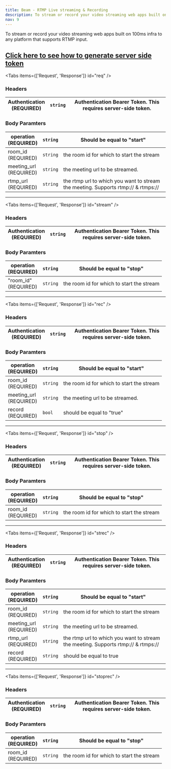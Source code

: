```yaml
---
title: Beam - RTMP Live streaming & Recording
description: To stream or record your video streaming web apps built on 100ms infra to any platform that supports RTMP input.
nav: 9
---
```


To stream or record your video streaming web apps built on 100ms infra to any platform that supports RTMP input.

[Click here to see how to generate server side token](/v2/server-side/Generate-server-side-token)
---

<PostRequest
    title="Start Streaming"
    desp="This endpoint is used to start live streaming. "
    url="https://prod-in2.100ms.live/api/v2/beam"
/>

<Tabs items={['Request', 'Response']} id="req" />

<div id="req-0">

### Headers

| Authentication <br/> (REQUIRED) | `string` | Authentication Bearer Token. This requires server-side token. |
| --------------------------------- | -------- | ------------------------------------------------------------- |

### Body Paramters

| operation <br/> (REQUIRED)  | `string` | Should be equal to "start"                                                                 |
| ----------------------------- | -------- | ------------------------------------------------------------------------------------------ |
| room_id <br/> (REQUIRED)     | `string` | the room id for which to start the stream                                                 |
| meeting_url <br/> (REQUIRED) | `string` | the meeting url to be streamed.                                                            |
| rtmp_url <br/> (REQUIRED)   | `string` | the rtmp url to which you want to stream the meeting. Supports rtmp:// & rtmps://          |

</div>

<Response id="req-1" res="200: OK" resText="Beam has started successfully" />


------------------------------------------------------------------------------------------------------------------------------------------------

<PostRequest
    title="Stop Streaming"
    desp="This endpoint is used to stop live streaming. "
    url="https://prod-in2.100ms.live/api/v2/beam"
/>

<Tabs items={['Request', 'Response']} id="stream" />

<div id="stream-0">

### Headers

| Authentication <br/> (REQUIRED) | `string` | Authentication Bearer Token. This requires server-side token. |
| --------------------------------- | -------- | ------------------------------------------------------------- |

### Body Paramters

| operation <br/> (REQUIRED)  | `string` | Should be equal to "stop"                                                                 |
| ----------------------------- | -------- | ------------------------------------------------------------------------------------------ |
| "room_id" <br/> (REQUIRED)     | `string` | the room id for which to start the stream                                                 |

</div>

<Response id="stream-1" res="200: OK" resText="Beam has stopped successfully" />



------------------------------------------------------------------------------------------------------------------------------------------------

<PostRequest
    title="Start Recording"
    desp="This endpoint is used to start recording. "
    url="https://prod-in2.100ms.live/api/v2/beam"
/>

<Tabs items={['Request', 'Response']} id="rec" />

<div id="rec-0">

### Headers

| Authentication <br/> (REQUIRED) | `string` | Authentication Bearer Token. This requires server-side token. |
| --------------------------------- | -------- | ------------------------------------------------------------- |

### Body Paramters

| operation <br/> (REQUIRED)   | `string` | Should be equal to "start"                                                                 |
| -----------------------------  | -------- | ------------------------------------------------------------------------------------------ |
| room_id <br/> (REQUIRED)     | `string` | the room id for which to start the stream                                                  |
| meeting_url <br/> (REQUIRED) | `string` | the meeting url to be streamed.                                                            |
| record <br/> (REQUIRED)      | `bool`   | should be equal to "true"                                                                  |

</div>

<Response id="rec-1" res="200: OK" resText="Beam has started successfully" />



------------------------------------------------------------------------------------------------------------------------------------------------

<PostRequest
    title="Stop Recording"
    desp="This endpoint is used to stop recording. "
    url="https://prod-in2.100ms.live/api/v2/beam"
/>

<Tabs items={['Request', 'Response']} id="stop" />

<div id="stop-0">

### Headers

| Authentication <br/> (REQUIRED) | `string` | Authentication Bearer Token. This requires server-side token. |
| --------------------------------- | -------- | ------------------------------------------------------------- |

### Body Paramters

| operation <br/> (REQUIRED)  | `string` | Should be equal to "stop"                                                                 |
| ----------------------------- | -------- | ------------------------------------------------------------------------------------------ |
| room_id <br/> (REQUIRED)     | `string` | the room id for which to start the stream                                                 |

</div>

<Response id="stop-1" res="200: OK" resText="Beam has stopped successfully" />



------------------------------------------------------------------------------------------------------------------------------------------------


<PostRequest
    title="Start Streaming and Recording"
    desp="This endpoint is used to start live streaming and recording. "
    url="https://prod-in2.100ms.live/api/v2/beam"
/>

<Tabs items={['Request', 'Response']} id="strec" />

<div id="strec-0">

### Headers

| Authentication <br/> (REQUIRED) | `string` | Authentication Bearer Token. This requires server-side token. |
| --------------------------------- | -------- | ------------------------------------------------------------- |

### Body Paramters

| operation <br/> (REQUIRED)  | `string` | Should be equal to "start"                                                                 |
| ----------------------------- | -------- | ------------------------------------------------------------------------------------------ |
| room_id <br/> (REQUIRED)     | `string` | the room id for which to start the stream                                                 |
| meeting_url <br/> (REQUIRED) | `string` | the meeting url to be streamed.                                                            |
| rtmp_url <br/> (REQUIRED)   | `string` | the rtmp url to which you want to stream the meeting. Supports rtmp:// & rtmps://          |
| record <br/> (REQUIRED)   | `string` | should be equal to true       |

</div>

<Response id="strec-1" res="200: OK" resText="Beam has started successfully" />



------------------------------------------------------------------------------------------------------------------------------------------------

<PostRequest
    title="Stop Streaming and Recording"
    desp="This endpoint is used to stop recording. "
    url="https://prod-in2.100ms.live/api/v2/beam"
/>

<Tabs items={['Request', 'Response']} id="stoprec" />

<div id="stoprec-0">

### Headers

| Authentication <br/> (REQUIRED) | `string` | Authentication Bearer Token. This requires server-side token. |
| --------------------------------- | -------- | ------------------------------------------------------------- |

### Body Paramters

| operation <br/> (REQUIRED)  | `string` | Should be equal to "stop"                                                                 |
| ----------------------------- | -------- | ------------------------------------------------------------------------------------------ |
| room_id <br/> (REQUIRED)     | `string` | the room id for which to start the stream                                                 |

</div>

<Response id="stoprec-1" res="200: OK" resText="Beam has stopped successfully" />


